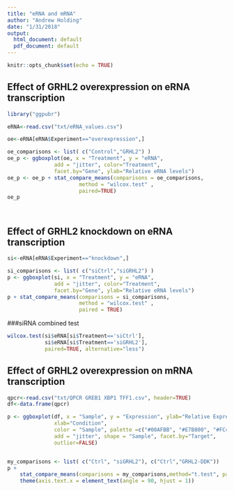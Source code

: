 ```yaml
---
title: "eRNA and mRNA"
author: "Andrew Holding"
date: "1/31/2018"
output:
  html_document: default
  pdf_document: default
---
```


```r
knitr::opts_chunk$set(echo = TRUE)
```

## Effect of GRHL2 overexpression on eRNA transcription

```r
library("ggpubr")
```



```r

eRNA<-read.csv("txt/eRNA_values.csv")

oe<-eRNA[eRNA$Experiment=="overexpression",]

oe_comparisons <- list( c("Control","GRHL2") )
oe_p <- ggboxplot(oe, x = "Treatment", y = "eRNA",
               add = "jitter", color="Treatment",
               facet.by="Gene", ylab="Relative eRNA levels")
oe_p <- oe_p + stat_compare_means(comparisons = oe_comparisons,
                       method = "wilcox.test" ,
                       paired=TRUE)
oe_p




```

## Effect of GRHL2 knockdown on eRNA transcription

```r
si<-eRNA[eRNA$Experiment=="knockdown",]

si_comparisons <- list( c("siCtrl","siGRHL2") )
p <- ggboxplot(si, x = "Treatment", y = "eRNA",
               add = "jitter", color="Treatment",
               facet.by="Gene", ylab="Relative eRNA levels")
p + stat_compare_means(comparisons = si_comparisons,
                       method = "wilcox.test" ,
                       paired = TRUE)

```

###siRNA combined test
```r

wilcox.test(si$eRNA[si$Treatment=='siCtrl'],
            si$eRNA[si$Treatment=='siGRHL2'],
            paired=TRUE, alternative="less")

```

## Effect of GRHL2 overexpression on mRNA transcription

```r
qpcr<-read.csv("txt/QPCR GREB1 XBP1 TFF1.csv", header=TRUE)
df<-data.frame(qpcr)

p <- ggboxplot(df, x = "Sample", y = "Expression", ylab="Relative Expression",
               xlab="Condition",
               color = "Sample", palette =c("#00AFBB", "#E7B800", "#FC4E07"),
               add = "jitter", shape = "Sample", facet.by="Target",
               outlier=FALSE)


my_comparisons <- list( c("Ctrl", "siGRHL2"), c("Ctrl","GRHL2-DDK"))
p + 
    stat_compare_means(comparisons = my_comparisons,method="t.test", paired=TRUE)  +
    theme(axis.text.x = element_text(angle = 90, hjust = 1))


```

